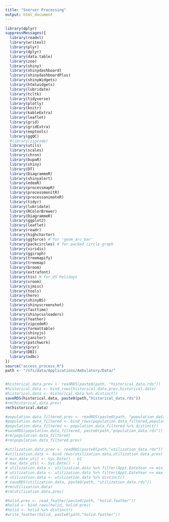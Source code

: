 ---
title: "Sserver Processing"
output: html_document
---


```{r cars}
library(dplyr)
suppressMessages({
  library(readxl)
  library(writexl)
  library(plyr)
  library(dplyr)
  library(data.table)
  library(zoo)
  library(shiny)
  library(shinydashboard)
  library(shinydashboardPlus)
  library(shinyWidgets)
  library(htmlwidgets)
  library(lubridate)
  library(tcltk)
  library(tidyverse)
  library(plotly)
  library(knitr)
  library(kableExtra)
  library(leaflet)
  library(grid)
  library(gridExtra)
  library(eeptools)
  library(ggQC)
  #library(zipcode)
  library(utils)
  library(scales)
  library(chron)
  library(bupaR)
  library(shiny)
  library(DT)
  library(DiagrammeR)
  library(shinyalert)
  library(edeaR)
  library(processmapR)
  library(processmonitR)
  library(processanimateR)
  library(tidyr)
  library(lubridate)
  library(RColorBrewer)
  library(DiagrammeR)
  library(ggplot2)
  library(leaflet)
  library(readr)
  library(highcharter)
  library(ggforce) # for 'geom_arc_bar'
  library(packcircles) # for packed circle graph
  library(viridis)
  library(ggiraph)
  library(treemapify)
  library(treemap)
  library(broom)
  library(extrafont)
  library(tis) # for US holidays
  library(vroom)
  library(sjmisc)
  library(tools)
  library(here)
  library(shinyBS)
  library(shinyscreenshot)
  library(fasttime)
  library(shinycssloaders)
  library(feather)
  library(zipcodeR)
  library(formattable)
  library(shinyjs)
  library(janitor)
  library(patchwork)
  library(pryr)
  library(DBI)
  library(odbc)
})
source("access_process.R")
path <- "/nfs/data/Applications/Ambulatory/Data/"


#historical.data.prev <- readRDS(paste0(path, "historical_data.rds"))
#historical.data <- bind_rows(historical.data.prev,historical.data)
#historical.data <- historical.data %>% distinct()
saveRDS(historical.data, paste0(path,"historical_data.rds"))
#rm(historical.data.prev)
rm(historical.data)

#population.data_filtered.prev <- readRDS(paste0(path, "population_data.rds"))
#population.data_filtered <- bind_rows(population.data_filtered,population.data_filtered.prev)
#population.data_filtered <- population.data_filtered %>% distinct()
#saveRDS(population.data_filtered, paste0(path,"population_data.rds"))
#rm(population.data_filtered)
#rm(population.data_filtered.prev)

#utilization.data.prev <- readRDS(paste0(path,"utilization_data.rds"))
#utilization.data <- bind_rows(utilization.data,utilization.data.prev)
# min_date_util <- Sys.Date() - 61
# max_date_util <- Sys.Date() - 1
# utilization.data <- utilization.data %>% filter(Appt.DateYear >= min_date_util)
# utilization.data <- utilization.data %>% filter(Appt.DateYear <= max_date_util)
# utilization.data <- utilization.data %>% distinct()
# saveRDS(utilization.data, paste0(path, "utilization_data.rds"))
#rm(utilization.data)
#rm(utilization.data.prev)

#holid.prev <- read_feather(paste0(path, "holid.feather"))
#holid <- bind_rows(holid, holid.prev)
#holid <- holid %>% distinct()
#write_feather(holid, paste0(path,"holid.feather"))
```

